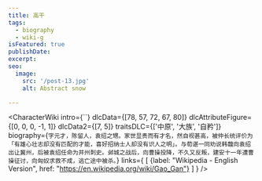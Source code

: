 ```yaml
---
title: 高干
tags:
  - biography
  - wiki-g
isFeatured: true
publishDate:
excerpt:
seo:
  image:
    src: '/post-13.jpg'
    alt: Abstract snow

---
```



<CharacterWiki
  intro={``}
  dlcData={[78, 57, 72, 67, 80]}
  dlcAttributeFigure={[0, 0, 0, -1, 1]}
  dlcData2={[7, 5]}
  traitsDLC={['中原', '大族', '自矜']}
  biography={`字元才，陈留人，袁绍之甥。家世显贵而有才名，然自视甚高，被仲长统评价为「有雄心壮志却没有匹配的才能，喜好招纳士人却没有识人之明」。与荀谌一同劝说韩馥向袁绍出让冀州，后被袁绍任命为并州刺史。邺城之战后，向曹操投降，不久又反叛，建安十一年遭曹操征讨，向匈奴求救不成，逃亡途中被杀。`}
  links={
    [
      {label: "Wikipedia - English Version", href: "https://en.wikipedia.org/wiki/Gao_Gan"}
    ]
  }
/>
